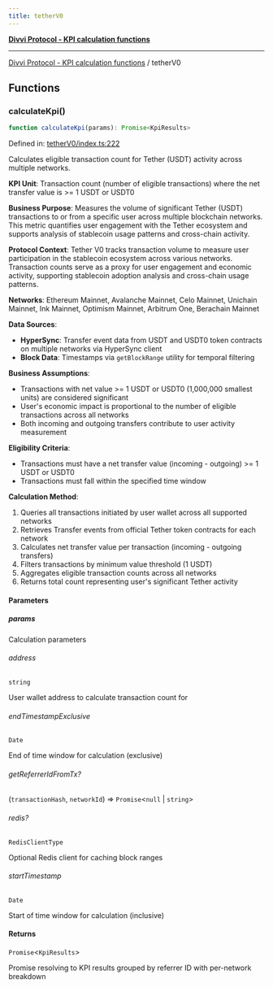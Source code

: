 ```yaml
---
title: tetherV0
---
```

[**Divvi Protocol - KPI calculation functions**](./README)

---

[Divvi Protocol - KPI calculation functions](./README) / tetherV0
## Functions

### calculateKpi()

```ts
function calculateKpi(params): Promise<KpiResults>
```

Defined in: [tetherV0/index.ts:222](https://github.com/divvi-xyz/divvi-protocol/blob/main/scripts/calculateKpi/protocols/tetherV0/index.ts#L222)

Calculates eligible transaction count for Tether (USDT) activity across multiple networks.

**KPI Unit**: Transaction count (number of eligible transactions) where the net transfer value is >= 1 USDT or USDT0

**Business Purpose**: Measures the volume of significant Tether (USDT) transactions to or from a specific user
across multiple blockchain networks. This metric quantifies user engagement with the Tether ecosystem and
supports analysis of stablecoin usage patterns and cross-chain activity.

**Protocol Context**: Tether V0 tracks transaction volume to measure user participation in the stablecoin
ecosystem across various networks. Transaction counts serve as a proxy for user engagement and economic
activity, supporting stablecoin adoption analysis and cross-chain usage patterns.

**Networks**: Ethereum Mainnet, Avalanche Mainnet, Celo Mainnet, Unichain Mainnet, Ink Mainnet,
Optimism Mainnet, Arbitrum One, Berachain Mainnet

**Data Sources**:

- **HyperSync**: Transfer event data from USDT and USDT0 token contracts on multiple networks via HyperSync client
- **Block Data**: Timestamps via `getBlockRange` utility for temporal filtering

**Business Assumptions**:

- Transactions with net value >= 1 USDT or USDT0 (1,000,000 smallest units) are considered significant
- User's economic impact is proportional to the number of eligible transactions across all networks
- Both incoming and outgoing transfers contribute to user activity measurement

**Eligibility Criteria**:

- Transactions must have a net transfer value (incoming - outgoing) >= 1 USDT or USDT0
- Transactions must fall within the specified time window

**Calculation Method**:

1. Queries all transactions initiated by user wallet across all supported networks
2. Retrieves Transfer events from official Tether token contracts for each network
3. Calculates net transfer value per transaction (incoming - outgoing transfers)
4. Filters transactions by minimum value threshold (1 USDT)
5. Aggregates eligible transaction counts across all networks
6. Returns total count representing user's significant Tether activity

#### Parameters

##### params

Calculation parameters

###### address

`string`

User wallet address to calculate transaction count for

###### endTimestampExclusive

`Date`

End of time window for calculation (exclusive)

###### getReferrerIdFromTx?

(`transactionHash`, `networkId`) => `Promise`\<`null` \| `string`\>

###### redis?

`RedisClientType`

Optional Redis client for caching block ranges

###### startTimestamp

`Date`

Start of time window for calculation (inclusive)

#### Returns

`Promise`\<`KpiResults`\>

Promise resolving to KPI results grouped by referrer ID with per-network breakdown



<EditPage editUrl="https://github.com/divvi-xyz/divvi-protocol/edit/main/docs/calculate-kpi/tetherV0.md" lastModified="2025-08-07T19:35:20.000Z" />